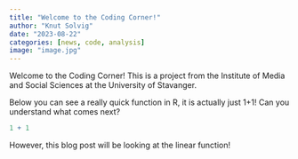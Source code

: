 ```yaml
---
title: "Welcome to the Coding Corner!"
author: "Knut Solvig"
date: "2023-08-22"
categories: [news, code, analysis]
image: "image.jpg"
---
```


Welcome to the Coding Corner! This is a project from the Institute of Media and Social Sciences at the University of Stavanger.

Below you can see a really quick function in R, it is actually just 1+1! Can you understand what comes next?

```r
1 + 1
```

However, this blog post will be looking at the linear function!
